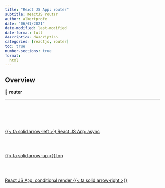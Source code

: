 ```yaml
---
title: "React JS App: router"
subtitle: ReactJS router
author: albertprofe
date: "06/01/2021"
date-modified: last-modified
date-format: full
description: description
categories: [reactjs, router]
toc: true
number-sections: true
format:
  html
---
```


## Overview

::: {.summary}

📘 **router**

:::

---


<!--- navLinks -->
<br><br>
<div class=row>
<br>
<div class='column left previous'>
<br>
[{{< fa solid arrow-left >}} React JS App: async](/reactjs/reactjs-app-async.qmd)
<br>
</div>
<br>
<div class='column center'>
<br>
[{{< fa solid arrow-up >}} top](#top)
<br>
</div>
<br>
<div class='column right next'>
<br>
[React JS App: conditional render  {{< fa solid arrow-right >}}](/reactjs/reactjs-app-conditional-render.qmd)
<br>
</div>
<br>
</div>
